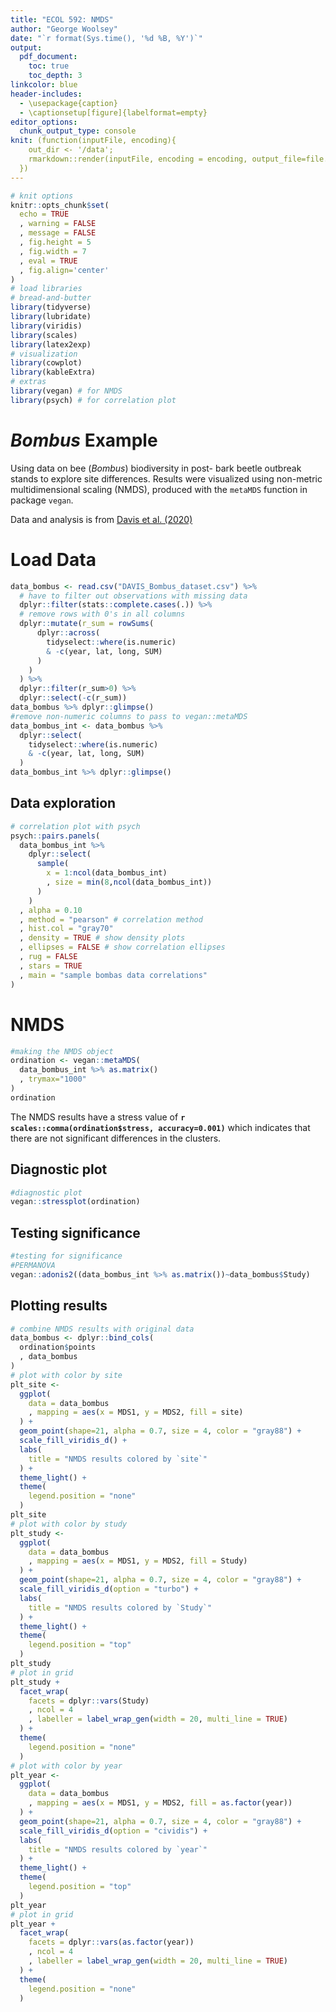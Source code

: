 ```yaml
---
title: "ECOL 592: NMDS"
author: "George Woolsey"
date: "`r format(Sys.time(), '%d %B, %Y')`"
output:
  pdf_document:
    toc: true
    toc_depth: 3
linkcolor: blue
header-includes:
  - \usepackage{caption}
  - \captionsetup[figure]{labelformat=empty}
editor_options: 
  chunk_output_type: console
knit: (function(inputFile, encoding){ 
    out_dir <- '/data';
    rmarkdown::render(inputFile, encoding = encoding, output_file=file.path(dirname(inputFile), out_dir, 'ECOL592_NMDS_GWoolsey.pdf')) 
  })
---
```


```r
# knit options
knitr::opts_chunk$set(
  echo = TRUE
  , warning = FALSE
  , message = FALSE
  , fig.height = 5
  , fig.width = 7
  , eval = TRUE
  , fig.align='center'
)
# load libraries
# bread-and-butter
library(tidyverse)
library(lubridate)
library(viridis)
library(scales)
library(latex2exp)
# visualization
library(cowplot)
library(kableExtra)
# extras
library(vegan) # for NMDS
library(psych) # for correlation plot
```

# *Bombus* Example

Using data on bee (*Bombus*) biodiversity in post- bark beetle outbreak stands to explore site differences. Results were visualized using non-metric multidimensional scaling (NMDS), produced with the `metaMDS` function in package `vegan`.

Data and analysis is from [Davis et al. (2020)](https://scholar.google.com/scholar?cluster=3964994814381250489&oi=gsb&hl=en&as_sdt=0,6)

# Load Data

```r
data_bombus <- read.csv("DAVIS_Bombus_dataset.csv") %>% 
  # have to filter out observations with missing data
  dplyr::filter(stats::complete.cases(.)) %>% 
  # remove rows with 0's in all columns
  dplyr::mutate(r_sum = rowSums(
      dplyr::across(
        tidyselect::where(is.numeric)
        & -c(year, lat, long, SUM)
      )
    )
  ) %>% 
  dplyr::filter(r_sum>0) %>% 
  dplyr::select(-c(r_sum))
data_bombus %>% dplyr::glimpse()
#remove non-numeric columns to pass to vegan::metaMDS
data_bombus_int <- data_bombus %>% 
  dplyr::select(
    tidyselect::where(is.numeric)
    & -c(year, lat, long, SUM)
  )
data_bombus_int %>% dplyr::glimpse()
```

## Data exploration

```r
# correlation plot with psych
psych::pairs.panels(
  data_bombus_int %>% 
    dplyr::select(
      sample(
        x = 1:ncol(data_bombus_int)
        , size = min(8,ncol(data_bombus_int))
      )
    )
  , alpha = 0.10
  , method = "pearson" # correlation method
  , hist.col = "gray70"
  , density = TRUE # show density plots
  , ellipses = FALSE # show correlation ellipses
  , rug = FALSE
  , stars = TRUE
  , main = "sample bombas data correlations"
)
```

# NMDS

```r
#making the NMDS object
ordination <- vegan::metaMDS(
  data_bombus_int %>% as.matrix()
  , trymax="1000"
)
ordination
```

The NMDS results have a stress value of **`r scales::comma(ordination$stress, accuracy=0.001)`** which indicates that there are not significant differences in the clusters.

## Diagnostic plot

```r
#diagnostic plot
vegan::stressplot(ordination)
```

## Testing significance

```r
#testing for significance
#PERMANOVA
vegan::adonis2((data_bombus_int %>% as.matrix())~data_bombus$Study)	
```

## Plotting results

```r
# combine NMDS results with original data
data_bombus <- dplyr::bind_cols(
  ordination$points
  , data_bombus
)
# plot with color by site
plt_site <-
  ggplot(
    data = data_bombus
    , mapping = aes(x = MDS1, y = MDS2, fill = site)
  ) +
  geom_point(shape=21, alpha = 0.7, size = 4, color = "gray88") +
  scale_fill_viridis_d() +
  labs(
    title = "NMDS results colored by `site`"
  ) +
  theme_light() +
  theme(
    legend.position = "none"
  )
plt_site
# plot with color by study
plt_study <-
  ggplot(
    data = data_bombus
    , mapping = aes(x = MDS1, y = MDS2, fill = Study)
  ) +
  geom_point(shape=21, alpha = 0.7, size = 4, color = "gray88") +
  scale_fill_viridis_d(option = "turbo") +
  labs(
    title = "NMDS results colored by `Study`"
  ) +
  theme_light() +
  theme(
    legend.position = "top"
  )
plt_study
# plot in grid
plt_study +
  facet_wrap(
    facets = dplyr::vars(Study)
    , ncol = 4
    , labeller = label_wrap_gen(width = 20, multi_line = TRUE)
  ) + 
  theme(
    legend.position = "none"
  )
# plot with color by year
plt_year <-
  ggplot(
    data = data_bombus
    , mapping = aes(x = MDS1, y = MDS2, fill = as.factor(year))
  ) +
  geom_point(shape=21, alpha = 0.7, size = 4, color = "gray88") +
  scale_fill_viridis_d(option = "cividis") +
  labs(
    title = "NMDS results colored by `year`"
  ) +
  theme_light() +
  theme(
    legend.position = "top"
  )
plt_year
# plot in grid
plt_year +
  facet_wrap(
    facets = dplyr::vars(as.factor(year))
    , ncol = 4
    , labeller = label_wrap_gen(width = 20, multi_line = TRUE)
  ) +
  theme(
    legend.position = "none"
  )

```
